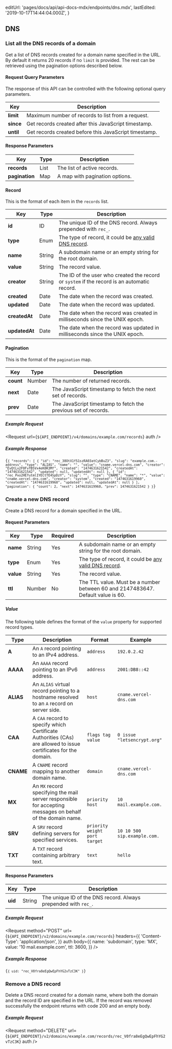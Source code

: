 
  editUrl: 'pages/docs/api/api-docs-mdx/endpoints/dns.mdx',
  lastEdited: '2019-10-17T14:44:04.000Z',
}

## DNS

### List all the DNS records of a domain

<Endpoint method="GET" url="/v4/domains/:domain/records" />

Get a list of DNS records created for a domain name specified in the URL. By default it returns 20 records if no `limit` is provided. The rest can be retrieved using the pagination options described below.

#### Request Query Parameters

The response of this API can be controlled with the following optional query parameters.

| Key       | Description                                           |
| --------- | ----------------------------------------------------- |
| **limit** | Maximum number of records to list from a request.     |
| **since** | Get records created after this JavaScript timestamp.  |
| **until** | Get records created before this JavaScript timestamp. |

#### Response Parameters

| Key            | <HelpLink href="#api-basics/types" hasIcon>Type</HelpLink> | Description                    |
| -------------- | ---------------------------------------------------------- | ------------------------------ |
| **records**    | <HelpLink href="#api-basics/types">List</HelpLink>         | The list of active records.    |
| **pagination** | <HelpLink href="#api-basics/types">Map</HelpLink>          | A map with pagination options. |

#### Record

This is the format of each item in the `records` list.

| Key           | <HelpLink href="#api-basics/types" hasIcon>Type</HelpLink> | Description                                                                                                     |
| ------------- | ---------------------------------------------------------- | --------------------------------------------------------------------------------------------------------------- |
| **id**        | <HelpLink href="#api-basics/types">ID</HelpLink>           | The unique ID of the DNS record. Always prepended with `rec_`.                                                  |
| **type**      | <HelpLink href="#api-basics/types">Enum</HelpLink>         | The type of record, it could be [any valid DNS record](https://en.wikipedia.org/wiki/List_of_DNS_record_types). |
| **name**      | <HelpLink href="#api-basics/types">String</HelpLink>       | A subdomain name or an empty string for the root domain.                                                        |
| **value**     | <HelpLink href="#api-basics/types">String</HelpLink>       | The record value.                                                                                               |
| **creator**   | <HelpLink href="#api-basics/types">String</HelpLink>       | The ID of the user who created the record or `system` if the record is an automatic record.                     |
| **created**   | <HelpLink href="#api-basics/types">Date</HelpLink>         | The date when the record was created.                                                                           |
| **updated**   | <HelpLink href="#api-basics/types">Date</HelpLink>         | The date when the record was updated.                                                                           |
| **createdAt** | <HelpLink href="#api-basics/types">Date</HelpLink>         | The date when the record was created in milliseconds since the UNIX epoch.                                      |
| **updatedAt** | <HelpLink href="#api-basics/types">Date</HelpLink>         | The date when the record was updated in milliseconds since the UNIX epoch.                                      |

#### Pagination

This is the format of the `pagination` map.

| Key       | <HelpLink href="#api-basics/types" hasIcon>Type</HelpLink> | Description                                                    |
| --------- | ---------------------------------------------------------- | -------------------------------------------------------------- |
| **count** | <HelpLink href="#api-basics/types">Number</HelpLink>       | The number of returned records.                                |
| **next**  | <HelpLink href="#api-basics/types">Date</HelpLink>         | The JavaScript timestamp to fetch the next set of records.     |
| **prev**  | <HelpLink href="#api-basics/types">Date</HelpLink>         | The JavaScript timestamp to fetch the previous set of records. |

##### Example Request

<Request url={`${API_ENDPOINT}/v4/domains/example.com/records`} auth />

##### Example Response

<Code lang="json">{`{
  "records": [
    {
      "id": "rec_38OtX1f51szRA03atCybBuZ3",
      "slug": "example.com.-address",
      "type": "ALIAS",
      "name": "",
      "value": "cname.vercel-dns.com",
      "creator": "EvQtLv2F0FvfB5Vx4eK0R3Mf",
      "created": "1474631621542",
      "createdAt": "1474631621542",
      "updated": null,
      "updatedAt": null
    },
    {
      "id": "rec_Pxo2HEfutmlIYECtTE4SpDzY",
      "slug": "",
      "type": "CNAME",
      "name": "*",
      "value": "cname.vercel-dns.com",
      "creator": "system",
      "created": "1474631619960",
      "createdAt": "1474631619960",
      "updated": null,
      "updatedAt": null
    }
  ],
  "pagination": {
    "count": 2,
    "next": 1474631619960,
    "prev": 1474631621542
  }
}`}</Code>

### Create a new DNS record

<Endpoint method="POST" url="/v2/domains/:domain/records" />

Create a DNS record for a domain specified in the URL.

#### Request Parameters

| Key       | <HelpLink href="#api-basics/types" hasIcon>Type</HelpLink> | Required | Description                                                                                                     |
| --------- | ---------------------------------------------------------- | -------- | --------------------------------------------------------------------------------------------------------------- |
| **name**  | <HelpLink href="#api-basics/types">String</HelpLink>       | Yes      | A subdomain name or an empty string for the root domain.                                                        |
| **type**  | <HelpLink href="#api-basics/types">Enum</HelpLink>         | Yes      | The type of record, it could be [any valid DNS record](https://en.wikipedia.org/wiki/List_of_DNS_record_types). |
| **value** | <HelpLink href="#api-basics/types">String</HelpLink>       | Yes      | The record value.                                                                                               |
| **ttl**   | <HelpLink href="#api-basics/types">Number</HelpLink>       | No       | The TTL value. Must be a number between 60 and 2147483647. Default value is 60.                                 |

##### Value

The following table defines the format of the `value` property for supported record types.

| Type      | Description                                                                                                     | Format                        | Example                      |
| --------- | --------------------------------------------------------------------------------------------------------------- | ----------------------------- | ---------------------------- |
| **A**     | An `A` record pointing to an IPv4 address.                                                                      | `address`                     | `192.0.2.42`                 |
| **AAAA**  | An `AAAA` record pointing to an IPv6 address.                                                                   | `address`                     | `2001:DB8::42`               |
| **ALIAS** | An `ALIAS` virtual record pointing to a hostname resolved to an `A` record on server side.                      | `host`                        | `cname.vercel-dns.com`       |
| **CAA**   | A `CAA` record to specify which Certificate Authorities (CAs) are allowed to issue certificates for the domain. | `flags tag value`             | `0 issue "letsencrypt.org"`  |
| **CNAME** | A `CNAME` record mapping to another domain name.                                                                | `domain`                      | `cname.vercel-dns.com`       |
| **MX**    | An `MX` record specifying the mail server responsible for accepting messages on behalf of the domain name.      | `priority host`               | `10 mail.example.com.`       |
| **SRV**   | A `SRV` record defining servers for specified services.                                                         | `priority weight port target` | `10 10 500 sip.example.com.` |
| **TXT**   | A `TXT` record containing arbitrary text.                                                                       | `text`                        | `hello`                      |

#### Response Parameters

| Key     | <HelpLink href="#api-basics/types" hasIcon>Type</HelpLink> | Description                                                    |
| ------- | ---------------------------------------------------------- | -------------------------------------------------------------- |
| **uid** | <HelpLink href="#api-basics/types">String</HelpLink>       | The unique ID of the DNS record. Always prepended with `rec_`. |

##### Example Request

<Request
  method="POST"
  url={`${API_ENDPOINT}/v2/domains/example.com/records`}
  headers={{
    'Content-Type': 'application/json',
  }}
  auth
  body={{
    name: 'subdomain',
    type: 'MX',
    value: '10 mail.example.com',
    ttl: 3600,
  }}
/>

##### Example Response

<Code lang="json">{`{
  uid: "rec_V0fra8eEgQwEpFhYG2vTzC3K"
}`}</Code>

### Remove a DNS record

<Endpoint method="DELETE" url="/v2/domains/:domain/records/:recId" />

Delete a DNS record created for a domain name, where both the domain
and the record ID are specified in the URL. If the record was removed
successfully the endpoint returns with code 200 and an empty body.

##### Example Request

<Request
  method="DELETE"
  url={`${API_ENDPOINT}/v2/domains/example.com/records/rec_V0fra8eEgQwEpFhYG2vTzC3K`}
  auth
/>
